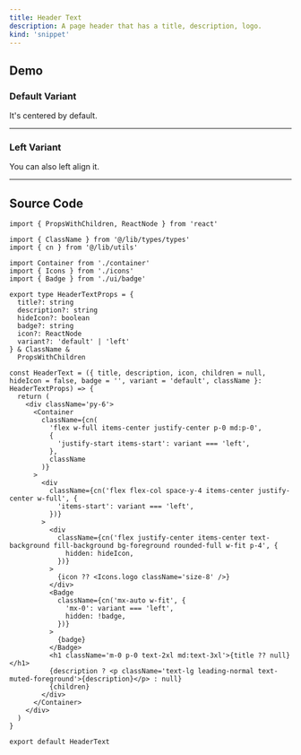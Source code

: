 ```yaml
---
title: Header Text
description: A page header that has a title, description, logo.
kind: 'snippet'
---
```


## Demo

### Default Variant

It's centered by default.

<HeaderText title='Code snippets for you' description='Not at all inspired by shadcn/ui.' />

---

### Left Variant

You can also left align it.

<HeaderText title='Code snippets for you' description='Not at all inspired by shadcn/ui.' variant='left' />

---

## Source Code

```tsx title="src/components/header-text.tsx"
import { PropsWithChildren, ReactNode } from 'react'

import { ClassName } from '@/lib/types/types'
import { cn } from '@/lib/utils'

import Container from './container'
import { Icons } from './icons'
import { Badge } from './ui/badge'

export type HeaderTextProps = {
  title?: string
  description?: string
  hideIcon?: boolean
  badge?: string
  icon?: ReactNode
  variant?: 'default' | 'left'
} & ClassName &
  PropsWithChildren

const HeaderText = ({ title, description, icon, children = null, hideIcon = false, badge = '', variant = 'default', className }: HeaderTextProps) => {
  return (
    <div className='py-6'>
      <Container
        className={cn(
          'flex w-full items-center justify-center p-0 md:p-0',
          {
            'justify-start items-start': variant === 'left',
          },
          className
        )}
      >
        <div
          className={cn('flex flex-col space-y-4 items-center justify-center w-full', {
            'items-start': variant === 'left',
          })}
        >
          <div
            className={cn('flex justify-center items-center text-background fill-background bg-foreground rounded-full w-fit p-4', {
              hidden: hideIcon,
            })}
          >
            {icon ?? <Icons.logo className='size-8' />}
          </div>
          <Badge
            className={cn('mx-auto w-fit', {
              'mx-0': variant === 'left',
              hidden: !badge,
            })}
          >
            {badge}
          </Badge>
          <h1 className='m-0 p-0 text-2xl md:text-3xl'>{title ?? null}</h1>
          {description ? <p className='text-lg leading-normal text-muted-foreground'>{description}</p> : null}
          {children}
        </div>
      </Container>
    </div>
  )
}

export default HeaderText
```
